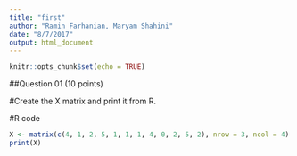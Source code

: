 ```yaml
---
title: "first"
author: "Ramin Farhanian, Maryam Shahini"
date: "8/7/2017"
output: html_document
---
```


```r
knitr::opts_chunk$set(echo = TRUE)
```

##Question 01 (10 points)

#Create the X matrix and print it from R.

#R code


```r
X <- matrix(c(4, 1, 2, 5, 1, 1, 1, 4, 0, 2, 5, 2), nrow = 3, ncol = 4)
print(X)
```
